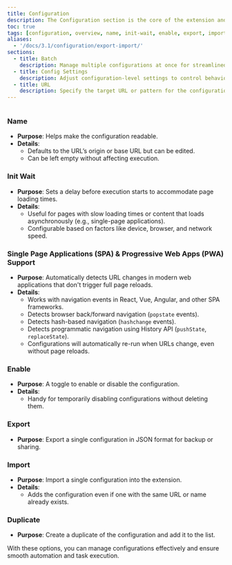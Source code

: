 ```yaml
---
title: Configuration
description: The Configuration section is the core of the extension and the starting point for all action-driven tasks. Below is a concise guide to its fields and features.
toc: true
tags: [configuration, overview, name, init-wait, enable, export, import, duplicate]
aliases:
  - '/docs/3.1/configuration/export-import/'
sections:
  - title: Batch
    description: Manage multiple configurations at once for streamlined operations.
  - title: Config Settings
    description: Adjust configuration-level settings to control behavior and preferences.
  - title: URL
    description: Specify the target URL or pattern for the configuration to match.
---
```


<img class="d-block mb-4 img-fluid rounded-3" src="/docs/[[config:docs_version]]/assets/img/configuration.png" alt="" />

### Name

- **Purpose**: Helps make the configuration readable.
- **Details**:
  - Defaults to the URL’s origin or base URL but can be edited.
  - Can be left empty without affecting execution.

### Init Wait

- **Purpose**: Sets a delay before execution starts to accommodate page loading times.
- **Details**:
  - Useful for pages with slow loading times or content that loads asynchronously (e.g., single-page applications).
  - Configurable based on factors like device, browser, and network speed.

### Single Page Applications (SPA) & Progressive Web Apps (PWA) Support

- **Purpose**: Automatically detects URL changes in modern web applications that don't trigger full page reloads.
- **Details**:
  - Works with navigation events in React, Vue, Angular, and other SPA frameworks.
  - Detects browser back/forward navigation (`popstate` events).
  - Detects hash-based navigation (`hashchange` events).
  - Detects programmatic navigation using History API (`pushState`, `replaceState`).
  - Configurations will automatically re-run when URLs change, even without page reloads.

### Enable

- **Purpose**: A toggle to enable or disable the configuration.
- **Details**:
  - Handy for temporarily disabling configurations without deleting them.

### Export

- **Purpose**: Export a single configuration in JSON format for backup or sharing.

### Import

- **Purpose**: Import a single configuration into the extension.
- **Details**:
  - Adds the configuration even if one with the same URL or name already exists.

### Duplicate

- **Purpose**: Create a duplicate of the configuration and add it to the list.

With these options, you can manage configurations effectively and ensure smooth automation and task execution.
